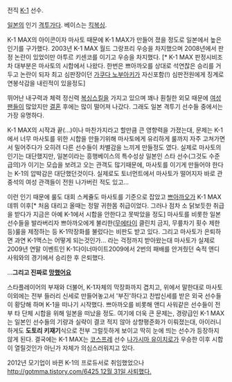 전직 [[K-1]] 선수.

[[일본]]의 인기 [[격투가]]다. 베이스는 [[킥복싱]].

K-1 MAX의 아이콘이자 마사토 때문에 K-1 MAX가 만들어 졌을 정도로 일본에서 높은 인기를 구가했다. 2003년 K-1 MAX 월드 그랑프리 우승을 차지했으며 2008년에서 판정 논란이 있었이만 아투르 키센코를 이기고 우승을 차지했다. [* K-1 MAX 판정시비조차 대부분은 마사토의 시합에서 나왔다. 한번은 쁘아까오를 상대로 석연찮은 승리를 거두고 논란이 되자 최고 심판장이던 [[가쿠다 노부아키]]가 자신포함(!) 심판전원에게 징계로 연봉삭감을 내린적이 있을정도]

뛰어난 내구력과 체력 정신력 [[복싱]]스킬을 가지고 있으며 꽤나 훤칠한 외모 때문에 [[여성]]팬들이 많았지만 [[결혼]] 후에는 많이 떨어져 나갔다. 그래도 일본 격투기 선수들 중에서는 가장 유명하다. 

K-1 MAX의 시작과 끝(...)이나 마찬가지라고 할만큼 큰 영향력을 가졌는대, 문제는 K-1에서 너무 마사토를 위한 시합을 만들기위해 마사토에게 유리하게 룰까지 자주 고쳐가면서 밀어주다가 오히려 다른 선수들이 차별감을 느끼게 만들정도 였다. 실제로 마사토의 인기는 대단했지만, 일본이라는 흥행베이스의 특수성상 일본인 스타 선수(그것도 수준급의)가 이기는 모습을 보려고 오는 관객도 많기때문에, 마사토를 이기게 만들어야 한다는 K-1의 압박감은 대단했던것이다. 실제로도 토너먼트에서 마사토가 떨어지자 바로 관중석의 여성 관객들이 전원 나가버린 적도 있고...

이런 인기 때문에 룰도 대회 스케쥴도 마사토를 기준으로 잡았고 [[쁘아까오]]가 K-1 MAX 데뷔 이후[* 처음 대리고 올때는 정말 귀한몸 취급이었다. 그러나 점차 소 닭보듯한 취급을 받다가 지금은 아예 K-1에서 시합을 안한다고 못박았을 정도] 마사토를 비롯한 일본 선수들을 발라버리자 쁘아까오에게 불리한([[무에타이]] 클린치 금지, 무릎차기 횟수 제한 등)룰을 제정하는 등 K-1막장화를 불렀다는 비판도 받고 있다. 그리고 마사토가 은퇴하면 과연 K-1맥스는 어떻게 되는것인가... 라는 걱정까지 받아왔는대 마사토가 실제로 2009년 연말 이벤트인 K-1다이너마이트2009에서 2번의 패배를 안겨줬던 숙적 앤디 사워와의 경기에서 승리한 후 은퇴했다.

...'''그리고 진짜로 [[망했어요]]'''

스타플레이어의 부재와 더불어, K-1자체의 막장화까지 겹치고, 위에서 말한대로 마사토 이외에는 전부 들러리 신세로 만들어놓고서 '부진'하다고 찬밥신세를 받은 외국 선수들이 황당해 하며 K-1을 떠나기 시작했다. 쁘아까오를 비롯해 앤디 사워같은 선수들이 전부 타 단체 시합을 위해 일본을 떠났을 정도. 여기에 더욱 큰 문제는, 경량급인 K-1 MAX는 일본인 선수들의 기량과 실략이 결코 적지 않아 상향평준화가 이뤄졌는대, 아이러니 하게도 '''도토리 키재기'''식으로 전부 그럴듯하게 보이고 딱히 눈에 띄는 선수가 등장하지 않게 된다. 결국에는 K-1 MAX는 [[코스프레]] 선수 [[나가시마 유이치로]]가 우승한 이후 시합이 열릴것인가 아닌가 자체가 의심스러워지고 있다.

2012년 모기업이 바뀐 K-1의 프로듀서로 취임했었으나 [[http://gotmma.tistory.com/6425 12월 31일 사퇴했다.]]
